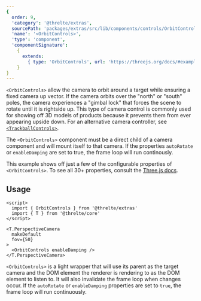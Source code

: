 ```yaml
---
{
  order: 9,
  'category': '@threlte/extras',
  sourcePath: 'packages/extras/src/lib/components/controls/OrbitControls/OrbitControls.svelte',
  'name': '<OrbitControls>',
  'type': 'component',
  'componentSignature':
    {
      extends:
        { type: 'OrbitControls', url: 'https://threejs.org/docs/#examples/controls/OrbitControls' }
    }
}
---
```


`<OrbitControls>` allow the camera to orbit around a target while ensuring a fixed camera up vector. If the camera orbits over the "north" or "south" poles, the camera experiences a "gimbal lock" that forces the scene to rotate until it is rightside up. This type of camera control is commonly used for showing off 3D models of products because it prevents them from ever appearing upside down. For an alternative camera controller, see [`<TrackballControls>`](/docs/reference/extras/trackball-controls).

The `<OrbitControls>` component must be a direct child of a camera component and will mount itself to that camera.
If the properties `autoRotate` or `enableDamping` are set to true, the frame loop will run continously.

<Example
  path="extras/orbit-controls"
  iframe
/>

This example shows off just a few of the configurable properties of `<OrbitControls>`. To see all 30+ properties, consult the [Three.js docs](https://threejs.org/docs/#examples/en/controls/OrbitControls).

## Usage

```svelte
<script>
  import { OrbitControls } from '@threlte/extras'
  import { T } from '@threlte/core'
</script>

<T.PerspectiveCamera
  makeDefault
  fov={50}
>
  <OrbitControls enableDamping />
</T.PerspectiveCamera>
```

`<OrbitControls>` is a light wrapper that will use its parent as the target camera and the DOM element
the renderer is rendering to as the DOM element to listen to. It will also invalidate the frame loop
when changes occur. If the `autoRotate` or `enableDamping` properties are set to `true`, the frame loop will run continuously.
